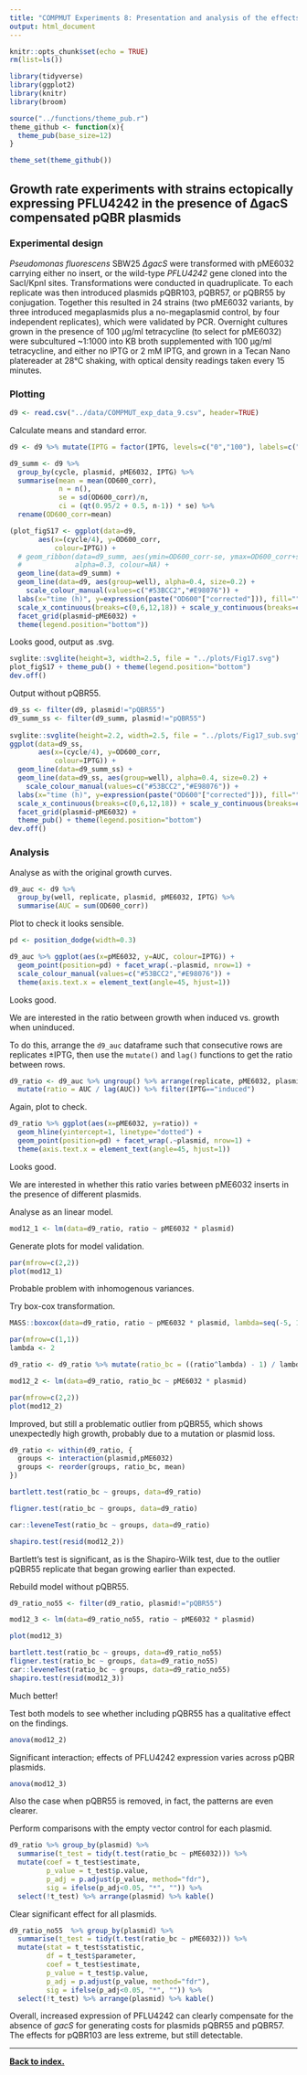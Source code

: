 ```yaml
---
title: "COMPMUT Experiments 8: Presentation and analysis of the effects of PFLU4242 expression in the ∆gacS mutant"
output: html_document
---
```


```r
knitr::opts_chunk$set(echo = TRUE)
rm(list=ls())

library(tidyverse)
library(ggplot2)
library(knitr)
library(broom)

source("../functions/theme_pub.r")
theme_github <- function(x){
  theme_pub(base_size=12)
}

theme_set(theme_github())
```

## Growth rate experiments with strains ectopically expressing PFLU4242 in the presence of ∆gacS compensated pQBR plasmids

### Experimental design

*Pseudomonas fluorescens* SBW25 *∆gacS* were transformed with pME6032 carrying either no insert, or the wild-type *PFLU4242* gene cloned into the SacI/KpnI sites. Transformations were conducted in quadruplicate. To each replicate was then introduced plasmids pQBR103, pQBR57, or pQBR55 by conjugation. Together this resulted in 24 strains (two pME6032 variants, by three introduced megaplasmids plus a no-megaplasmid control, by four independent replicates), which were validated by PCR. Overnight cultures grown in the presence of 100 µg/ml tetracycline (to select for pME6032) were subcultured ~1:1000 into KB broth supplemented with 100 µg/ml tetracycline, and either no IPTG or 2 mM IPTG, and grown in a Tecan Nano platereader at 28°C shaking, with optical density readings taken every 15 minutes.

### Plotting

```r
d9 <- read.csv("../data/COMPMUT_exp_data_9.csv", header=TRUE)
```

Calculate means and standard error. 

```r
d9 <- d9 %>% mutate(IPTG = factor(IPTG, levels=c("0","100"), labels=c("uninduced","induced"))) 

d9_summ <- d9 %>%
  group_by(cycle, plasmid, pME6032, IPTG) %>%
  summarise(mean = mean(OD600_corr), 
            n = n(), 
            se = sd(OD600_corr)/n, 
            ci = (qt(0.95/2 + 0.5, n-1)) * se) %>%
  rename(OD600_corr=mean)

(plot_figS17 <- ggplot(data=d9,
       aes(x=(cycle/4), y=OD600_corr,
           colour=IPTG)) +
  # geom_ribbon(data=d9_summ, aes(ymin=OD600_corr-se, ymax=OD600_corr+se, fill=IPTG),
  #             alpha=0.3, colour=NA) +
  geom_line(data=d9_summ) +
  geom_line(data=d9, aes(group=well), alpha=0.4, size=0.2) +
    scale_colour_manual(values=c("#53BCC2","#E98076")) +
  labs(x="time (h)", y=expression(paste("OD600"["corrected"])), fill="", colour="") +
  scale_x_continuous(breaks=c(0,6,12,18)) + scale_y_continuous(breaks=c(0,0.5,1.0)) +
  facet_grid(plasmid~pME6032) +
  theme(legend.position="bottom"))
```

Looks good, output as .svg.

```r
svglite::svglite(height=3, width=2.5, file = "../plots/Fig17.svg")
plot_figS17 + theme_pub() + theme(legend.position="bottom")
dev.off()
```

Output without pQBR55.

```r
d9_ss <- filter(d9, plasmid!="pQBR55")
d9_summ_ss <- filter(d9_summ, plasmid!="pQBR55")
       
svglite::svglite(height=2.2, width=2.5, file = "../plots/Fig17_sub.svg")
ggplot(data=d9_ss,
       aes(x=(cycle/4), y=OD600_corr,
           colour=IPTG)) +
  geom_line(data=d9_summ_ss) +
  geom_line(data=d9_ss, aes(group=well), alpha=0.4, size=0.2) +
    scale_colour_manual(values=c("#53BCC2","#E98076")) +
  labs(x="time (h)", y=expression(paste("OD600"["corrected"])), fill="", colour="") +
  scale_x_continuous(breaks=c(0,6,12,18)) + scale_y_continuous(breaks=c(0,0.5,1.0)) +
  facet_grid(plasmid~pME6032) +
  theme_pub() + theme(legend.position="bottom")
dev.off()
```

### Analysis

Analyse as with the original growth curves.

```r
d9_auc <- d9 %>%
  group_by(well, replicate, plasmid, pME6032, IPTG) %>%
  summarise(AUC = sum(OD600_corr))
```

Plot to check it looks sensible.

```r
pd <- position_dodge(width=0.3)

d9_auc %>% ggplot(aes(x=pME6032, y=AUC, colour=IPTG)) +
  geom_point(position=pd) + facet_wrap(.~plasmid, nrow=1) + 
  scale_colour_manual(values=c("#53BCC2","#E98076")) +
  theme(axis.text.x = element_text(angle=45, hjust=1))
```

Looks good.

We are interested in the ratio between growth when induced vs. growth when uninduced. 

To do this, arrange the `d9_auc` dataframe such that consecutive rows are replicates ±IPTG, then use the `mutate()` and `lag()` functions to get the ratio between rows. 

```r
d9_ratio <- d9_auc %>% ungroup() %>% arrange(replicate, pME6032, plasmid, IPTG) %>%
  mutate(ratio = AUC / lag(AUC)) %>% filter(IPTG=="induced")
```

Again, plot to check.

```r
d9_ratio %>% ggplot(aes(x=pME6032, y=ratio)) +
  geom_hline(yintercept=1, linetype="dotted") +
  geom_point(position=pd) + facet_wrap(.~plasmid, nrow=1) +
  theme(axis.text.x = element_text(angle=45, hjust=1))
```

Looks good.

We are interested in whether this ratio varies between pME6032 inserts in the presence of different plasmids.

Analyse as an linear model. 

```r
mod12_1 <- lm(data=d9_ratio, ratio ~ pME6032 * plasmid)
```

Generate plots for model validation.

```r
par(mfrow=c(2,2))
plot(mod12_1)
```

Probable problem with inhomogenous variances.

Try box-cox transformation.

```r
MASS::boxcox(data=d9_ratio, ratio ~ pME6032 * plasmid, lambda=seq(-5, 10, 0.5))

par(mfrow=c(1,1))
lambda <- 2

d9_ratio <- d9_ratio %>% mutate(ratio_bc = ((ratio^lambda) - 1) / lambda)

mod12_2 <- lm(data=d9_ratio, ratio_bc ~ pME6032 * plasmid)

par(mfrow=c(2,2))
plot(mod12_2)
```

Improved, but still a problematic outlier from pQBR55, which shows unexpectedly high growth, probably due to a mutation or plasmid loss. 

```r
d9_ratio <- within(d9_ratio, {
  groups <- interaction(plasmid,pME6032)
  groups <- reorder(groups, ratio_bc, mean)
})

bartlett.test(ratio_bc ~ groups, data=d9_ratio)

fligner.test(ratio_bc ~ groups, data=d9_ratio)

car::leveneTest(ratio_bc ~ groups, data=d9_ratio)

shapiro.test(resid(mod12_2))
```

Bartlett's test is significant, as is the Shapiro-Wilk test, due to the outlier pQBR55 replicate that began growing earlier than expected.

Rebuild model without pQBR55.

```r
d9_ratio_no55 <- filter(d9_ratio, plasmid!="pQBR55")

mod12_3 <- lm(data=d9_ratio_no55, ratio ~ pME6032 * plasmid)

plot(mod12_3)

bartlett.test(ratio_bc ~ groups, data=d9_ratio_no55)
fligner.test(ratio_bc ~ groups, data=d9_ratio_no55)
car::leveneTest(ratio_bc ~ groups, data=d9_ratio_no55)
shapiro.test(resid(mod12_3))
```

Much better!

Test both models to see whether including pQBR55 has a qualitative effect on the findings.

```r
anova(mod12_2)
```

Significant interaction; effects of PFLU4242 expression varies across pQBR plasmids.

```r
anova(mod12_3)
```

Also the case when pQBR55 is removed, in fact, the patterns are even clearer. 

Perform comparisons with the empty vector control for each plasmid.

```r
d9_ratio %>% group_by(plasmid) %>%
  summarise(t_test = tidy(t.test(ratio_bc ~ pME6032))) %>%
  mutate(coef = t_test$estimate,
         p_value = t_test$p.value,
         p_adj = p.adjust(p_value, method="fdr"),
         sig = ifelse(p_adj<0.05, "*", "")) %>%
  select(!t_test) %>% arrange(plasmid) %>% kable()
```

Clear significant effect for all plasmids. 

```r
d9_ratio_no55  %>% group_by(plasmid) %>%
  summarise(t_test = tidy(t.test(ratio_bc ~ pME6032))) %>%
  mutate(stat = t_test$statistic,
         df = t_test$parameter,
         coef = t_test$estimate,
         p_value = t_test$p.value,
         p_adj = p.adjust(p_value, method="fdr"),
         sig = ifelse(p_adj<0.05, "*", "")) %>%
  select(!t_test) %>% arrange(plasmid) %>% kable()
```

Overall, increased expression of PFLU4242 can clearly compensate for the absence of *gacS* for generating costs for plasmids pQBR55 and pQBR57. The effects for pQBR103 are less extreme, but still detectable. 


---

**[Back to index.](COMPMUT_index.md)**